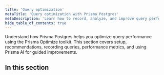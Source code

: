 ```yaml
---
title: 'Query optimization'
metaTitle: 'Query optimization with Prisma Postgres'
metaDescription: 'Learn how to record, analyze, and improve query performance using Prisma Optimize in Prisma Postgres.'
hide_table_of_contents: true
---
```


Understand how Prisma Postgres helps you optimize query performance using the Prisma Optimize toolkit. This section covers setup, recommendations, recording queries, performance metrics, and using Prisma AI for guided improvements.

## In this section

<Subsections />
